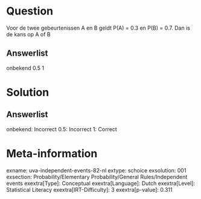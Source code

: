 Question
========

Voor de twee gebeurtenissen A en B geldt P(A) = 0.3 en P(B) = 0.7. Dan
is de kans op A of B

Answerlist
----------

onbekend
0.5
1

Solution
========

Answerlist
----------

onbekend: Incorrect
0.5: Incorrect
1: Correct

Meta-information
================
exname: uva-independent-events-82-nl
extype: schoice
exsolution: 001
exsection: Probability/Elementary Probability/General Rules/Independent events
exextra[Type]: Conceptual
exextra[Language]: Dutch
exextra[Level]: Statistical Literacy
exextra[IRT-Difficulty]: 3
exextra[p-value]: 0.311
